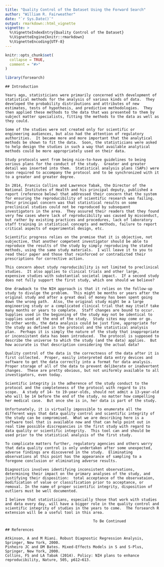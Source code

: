 ---
title: "Quality Control of the Dataset Using the Forward Search"
author: "William R. Fairweather"
date: "`r Sys.Date()`"
output: rmarkdown::html_vignette
vignette: >
  %\VignetteIndexEntry{Quality Control of the Dataset}
  %\VignetteEngine{knitr::rmarkdown}
  %\VignetteEncoding{UTF-8}
---

```{r, include = FALSE}
knitr::opts_chunk$set(
  collapse = TRUE,
  comment = "#>"
)
```

```{r setup}
library(forsearch)
```
```
## Introduction

Years ago, statisticians were primarily concerned with development of statistical methods for the analysis of various kinds of data.  They developed the probability distributions and attributes of new estimates, tests of hypothesis, and predictive methodologies.  They then applied these methods to the data that was presented to them by subject matter specialists, fitting the methods to the data as well as they could.

Some of the studies were not created only for scientific or engineering audiences, but also had the attention of regulatory authorities.  It became more and more important that the analytical methods be shown to fit the data.  Soon, the statisticians were asked to help design the studies in such a way that available analytical methods could be more appropriately used on their data.   

Study protocols went from being nice-to-have guidelines to being serious plans for the conduct of the study.  Greater and greater detail was inserted into them.  Statistical analysis plans (SAPs) were soon required to accompany the protocol and to be synchronized with it to a greater and greater degree.

In 2014, Francis Collins and Lawrence Tabak, the Director of the National Institutes of Health and his principal deputy, published a report (reference below) that addressed their concern that the system for ensuring the reproducibility of scientific research was failing.  Their principal concern was that statistical results on some preclinical studies could not be reproduced by subsequent investigators in the area.  They assured their readers that they found very few cases where lack of reproducibility was caused by misconduct, but rather by existing practices and procedures, lack of laboratory staff training in statistical concepts and methods, failure to report critical aspects of experimental design, etc.  

Scientific progress relies on the premise that it is objective, not subjective, that another competent investigator should be able to reproduce the results of the study by simply reproducing the stated methods, using the same study materials.  I will leave it to you to read their paper and those that reinforced or contradicted their prescriptions for corrective action.

This concern about study reproducibility is not limited to preclinical studies.  It also applies to clinical trials and other large, expensive studies with substantial societal impact.  If a second study does not fully support the first study, which one should we believe?

One drawback to the NIH approach is that it relies on the follow-up study to divulge the problem.  This might be months or years after the original study and after a great deal of money has been spent going down the wrong path.  Also, the original study might be a large engineering study or a complicated clinical trial that may itself take many months or years to complete.  Staff changes are bound to occur.  Supplies used in the beginning of the study may not be identical to supplies used at the end of the study.  Study sites may come or go.  In other words, the data analysis could be just fine, appropriate for the study as defined in the protocol and the statistical analysis plan.  Perhaps it is simply the nature of the study that inappropriate or inconsistent data has been introduced.  The protocol is supposed to describe the universe to which the study (and the data) applies.  But how accurate is that description considering the actual data?  

Quality control of the data is the correctness of the data after it is first collected.  Proper, easily interpreted data entry devices and software to get the data correctly into a format for data analysis.  Proper storage of all of the data to prevent deliberate or inadvertent changes.  These are pretty obvious, but not uniformly available to all investigators, even today.

Scientific integrity is the adherence of the study conduct to the protocol and the completeness of the protocol with regard to its scope.  A study of 14- to 19-year-olds, should not admit a 13-year-old who will be 14 before the end of the study, no matter how compelling her medical case.  But once she is in, her data is part of the study.

Unfortunately, it is virtually impossible to enumerate all the different ways that data quality control and scientific integrity of the study can be compromised.  What we are describing here is a software tool that is available now and that can help point out in real time possible discrepancies in the first study with regard to data quality or scientific integrity.  This tool can and should be used prior to the statistical analysis of the first study.

To complicate matters further, regulatory agencies and others worry that data quality control is only undertaken after some unexpected, adverse findings are discovered in the study.  Eliminating observations at this point has the appearance of sampling to a foregone conclusion or eliminating adverse results.

Diagnostics involves identifying inconsistent observations, determining their impact on the primary analyses of the study, and justifying their disposition:  total acceptance of the observataion, modification of value or classification prior to acceptance, or removal. In the name of proper scientific integrity, disposition of outliers must be well documented.

I believe that statisticians, especially those that work with studies and data every day, will have a bigger role in the quality control and scientific integrity of studies in the years to come.  The forsearch R extension will be a useful tool in this area.

                                        To Be Continued

## References

Atkinson, A and M Riani. Robust Diagnostic Regression Analysis, Springer, New York, 2000.
Pinheiro JC and DM Bates. Mixed-Effects Models in S and S-Plus, Springer, New York, 2000.
Collins, FS and LA Tabak (2014). Policy: NIH plans to enhance reproducibility, Nature, 505, p612–613.

```